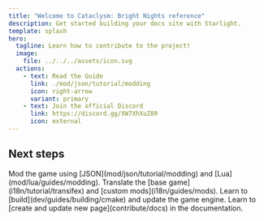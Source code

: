 ```yaml
---
title: "Welcome to Cataclysm: Bright Nights reference"
description: Get started building your docs site with Starlight.
template: splash
hero:
  tagline: Learn how to contribute to the project!
  image:
    file: ../../../assets/icon.svg
  actions:
    - text: Read the Guide
      link: ./mod/json/tutorial/modding
      icon: right-arrow
      variant: primary
    - text: Join the official Discord
      link: https://discord.gg/XW7XhXuZ89
      icon: external
---
```



## Next steps

<CardGrid stagger>
  <Card title="Create mods" icon="pencil">
    Mod the game using [JSON](mod/json/tutorial/modding) and [Lua](mod/lua/guides/modding).
  </Card>
  <Card title="Translate the game" icon="translate">
    Translate the [base game](i18n/tutorial/transifex) and [custom mods](i18n/guides/mods).
  </Card>
  <Card title="Develop the game engine" icon="setting">
    Learn to [build](dev/guides/building/cmake) and update the game engine.
  </Card>
  <Card title="Contribute to docs" icon="document">
    Learn to [create and update new page](contribute/docs) in the documentation.
  </Card>
</CardGrid>
